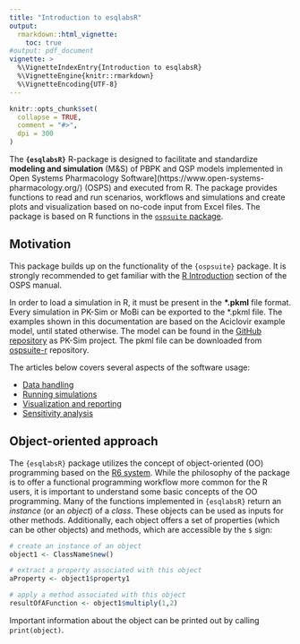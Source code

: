 ```yaml
---
title: "Introduction to esqlabsR"
output: 
  rmarkdown::html_vignette:
    toc: true
#output: pdf_document
vignette: >
  %\VignetteIndexEntry{Introduction to esqlabsR}
  %\VignetteEngine{knitr::rmarkdown}
  %\VignetteEncoding{UTF-8}
---
```


```r
knitr::opts_chunk$set(
  collapse = TRUE,
  comment = "#>",
  dpi = 300
)
```

The **`{esqlabsR}`** R-package is designed to facilitate and standardize **modeling and simulation** (M&S) of PBPK and QSP models implemented in Open Systems Pharmacology Software](https://www.open-systems-pharmacology.org/) (OSPS) and executed from R. The package provides functions to read and run scenarios, workflows and simulations and create plots and visualization based on no-code input from Excel files. The package is based on R functions in the [`ospsuite` package](https://github.com/Open-Systems-Pharmacology/OSPSuite-R).


## Motivation

This package builds up on the functionality of the `{ospsuite}` package. It is strongly recommended to get familiar with the [R Introduction](https://docs.open-systems-pharmacology.org/working-with-r/introduction-ospsuite-r) section of the OSPS manual.

In order to load a simulation in R, it must be present in the **\*.pkml** file format. Every simulation in PK-Sim or MoBi can be exported to the *.pkml file. The examples shown in this documentation are based on the Aciclovir example model, until stated otherwise. The model can be found in the [GitHub repository](https://github.com/Open-Systems-Pharmacology/Example_Aciclovir) as PK-Sim project. The pkml file can be downloaded from [ospsuite-r](https://github.com/Open-Systems-Pharmacology/OSPSuite-R/blob/develop/inst/extdata/Aciclovir.pkml) repository.

The articles below covers several aspects of the software usage:

* [Data handling](data-handling.html)
* [Running simulations](example-workflow.html)
* [Visualization and reporting](example-visualization.html)
* [Sensitivity analysis](example-sensitivity.html)

## Object-oriented approach

The `{esqlabsR}` package utilizes the concept of object-oriented (OO) programming based on the [R6 system](https://adv-r.hadley.nz/r6.html). While the philosophy of the package is to offer a functional programming workflow more common for the R users, it is important to understand some basic concepts of the OO programming. Many of the functions implemented in `{esqlabsR}` return an *instance* (or an *object*) of a *class*. These objects can be used as inputs for other methods. Additionally, each object offers a set of properties (which can be other objects) and methods, which are accessible by the `$` sign:

```r
# create an instance of an object
object1 <- ClassName$new()

# extract a property associated with this object
aProperty <- object1$property1

# apply a method associated with this object
resultOfAFunction <- object1$multiply(1,2)
```

Important information about the object can be printed out by calling `print(object)`.
